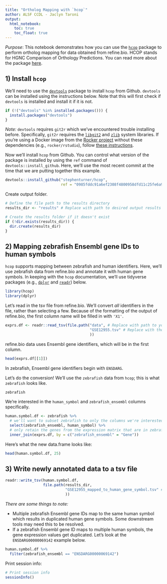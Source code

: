 ```yaml
---
title: "Ortholog Mapping with `hcop`"
author: ALSF CCDL - Jaclyn Taroni
output:   
  html_notebook: 
    toc: true
    toc_float: true
---
```


*Purpose*: This notebook demonstrates how you can use the 
[`hcop`](https://github.com/stephenturner/hcop) package to perform ortholog 
mapping for data obtained from refine.bio. 
HCOP stands for HGNC Comparison of Orthology Predictions.
You can read more about the package 
[here](https://stephenturner.github.io/hcop).

## 1) Install `hcop`

We'll need to use the 
[`devtools`](https://cran.r-project.org/web/packages/devtools/index.html) 
package to install `hcop` from Github.
`devtools` can be installed using the instructions below.
Note that this will first check if `devtools` is installed and install it
if it is not.

```r
if (!("devtools" %in% installed.packages())) {
  install.packages("devtools")
}
```

_Note:_ `devtools` requires `git2r` which we've encountered trouble installing
before.
Specifically, `git2r` requires the [`libgit2`](https://libgit2.org/) and 
[`zlib`](https://zlib.net/) system libraries.
If you're using a Docker image from the 
[Rocker project](https://www.rocker-project.org/) without these dependencies 
(e.g., `rocker/rstudio`), follow 
[these instructions](https://github.com/rocker-org/rocker/wiki/Using-the-RStudio-image#dependencies-external-to-the-r-system).

Now we'll install `hcop` from Github.
You can control what version of the package is installed by using the `ref` 
command of `devtools::install_github`.
Here, we'll use the most recent commit at the time that we are putting together
this example.

```r
devtools::install_github("stephenturner/hcop", 
                         ref = "0985fddc91a6ef2308f4800958dfd11c25fe6a98")
```

Create output folder.

```r
# Define the file path to the results directory
results_dir <- "results" # Replace with path to desired output results directory

# Create the results folder if it doesn't exist
if (!dir.exists(results_dir)) {
  dir.create(results_dir)
}
```

## 2) Mapping zebrafish Ensembl gene IDs to human symbols

`hcop` supports mapping between zebrafish and human identifiers. 
Here, we'll use zebrafish data from refine.bio and annotate it with human gene
symbols.
In keeping with the `hcop` documentation, we'll use tidyverse packages 
(e.g., [`dplyr`](https://dplyr.tidyverse.org/) and 
[`readr`](https://readr.tidyverse.org)) below.

```r
library(hcop)
library(dplyr)
```

Let's read in the tsv file from refine.bio. 
We'll convert _all_ identifiers in the file, rather than selecting a few.
Because of the formatting of the output of refine.bio, the first column name
will be filled in with `'X1'`.

```r
exprs.df <- readr::read_tsv(file.path("data", # Replace with path to your data file
                                      "GSE12955.tsv" # Replace with the name of your data file
                                      ))
```

refine.bio data uses Ensembl gene identifiers, which will be in the first 
column.

```r
head(exprs.df[[1]])
```

In zebrafish, Ensembl gene identifiers begin with `ENSDARG`.

Let's do the conversion!
We'll use the `zebrafish` data from `hcop`; this is what `zebrafish` looks like.

```r
zebrafish
```

We're interested in the `human_symbol` and `zebrafish_ensembl` columns
specifically.

```r
human.symbol.df <- zebrafish %>%
  # we'll want to subset zebrafish to only the columns we're interested in
  select(zebrafish_ensembl, human_symbol) %>%
  # only retain the genes from the expression matrix that are in zebrafish data
  inner_join(exprs.df, by = c("zebrafish_ensembl" = "Gene"))
```

Here's what the new data.frame looks like:

```r
head(human.symbol.df, 25)
```

## 3) Write newly annotated data to a tsv file

```r
readr::write_tsv(human.symbol.df,
                 file.path(results_dir, 
                           "GSE12955_mapped_to_human_gene_symbol.tsv" # Replace with a relevant output file name
                           ))
```

*There are some things to note:*

* Multiple zebrafish Ensembl gene IDs map to the same human symbol which results
in duplicated human gene symbols. Some downstream tools may need this to be
resolved.
* If a zebrafish Ensembl gene ID maps to multiple human symbols, the gene 
expression values get duplicated. Let's look at the `ENSDARG00000069142` 
example below.

```r
human.symbol.df %>%
  filter(zebrafish_ensembl == "ENSDARG00000069142")
```

Print session info:

```r
# Print session info 
sessionInfo()
```
